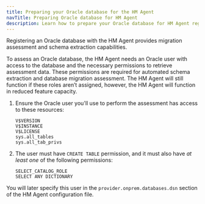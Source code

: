 ```yaml
---
title: Preparing your Oracle database for the HM Agent
navTitle: Preparing Oracle database for HM Agent
description: Learn how to prepare your Oracle database for HM Agent registration with the Hybrid Manager.
---
```


Registering an Oracle database with the HM Agent provides migration assessment and schema extraction capabilities.

To assess an Oracle database, the HM Agent needs an Oracle user with access to the database and the necessary permissions to retrieve assessment data. These permissions are required for automated schema extraction and database migration assessment. The HM Agent will still function if these roles aren’t assigned, however, the HM Agent will function in reduced feature capacity.

1.  Ensure the Oracle user you'll use to perform the assessment has access to these resources:

    ```
    V$VERSION
    V$INSTANCE
    V$LICENSE
    sys.all_tables
    sys.all_tab_privs
    ```

1.  The user must have `CREATE TABLE` permission, and it must also have _at least one_ of the following permissions:

    ```
    SELECT_CATALOG_ROLE
    SELECT ANY DICTIONARY
    ```

You will later specify this user in the `provider.onprem.databases.dsn` section of the HM Agent configuration file.
